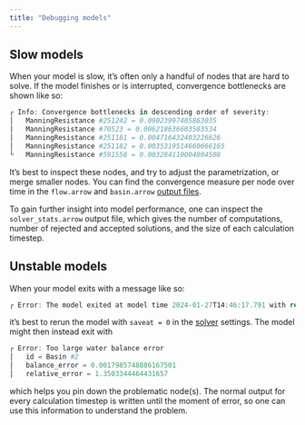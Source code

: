 ```yaml
---
title: "Debugging models"
---
```


## Slow models

When your model is slow, it's often only a handful of nodes that are hard to solve. If the model finishes or is interrupted, convergence bottlenecks are shown like so:

```julia
┌ Info: Convergence bottlenecks in descending order of severity:
│   ManningResistance #251242 = 0.09023997405863035
│   ManningResistance #70523 = 0.006218636603583534
│   ManningResistance #251181 = 0.004716432403226626
│   ManningResistance #251182 = 0.0035319514660666165
└   ManningResistance #591558 = 0.003284110004804508
```

It's best to inspect these nodes, and try to adjust the parametrization, or merge smaller nodes. You can find the convergence measure per node over time in the `flow.arrow` and `basin.arrow` [output files](reference/usage.qmd#sec-results).

To gain further insight into model performance, one can inspect the `solver_stats.arrow` output file, which gives the number of computations, number of rejected and accepted solutions, and the size of each calculation timestep.

## Unstable models

When your model exits with a message like so:
```julia
┌ Error: The model exited at model time 2024-01-27T14:46:17.791 with return code Unstable. See https://docs.sciml.ai/DiffEqDocs/stable/basics/solution/#retcodes
```

it's best to rerun the model with `saveat = 0` in the [solver](reference/usage.qmd#sec-solver-settings) settings. The model might then instead exit with

```julia
┌ Error: Too large water balance error
│   id = Basin #2
│   balance_error = 0.0017985748886167501
│   relative_error = 1.3503344464431657
```

which helps you pin down the problematic node(s).
The normal output for every calculation timestep is written until the moment of error, so one can use this information to understand the problem.
